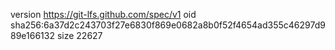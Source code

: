version https://git-lfs.github.com/spec/v1
oid sha256:6a37d2c243703f27e6830f869e0682a8b0f52f4654ad355c46297d989e166132
size 22627
